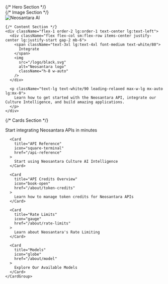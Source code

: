 <div className="relative w-full pt-12 pb-12">
  {/* Hero Section */}
  <div className="relative z-10 flex flex-col lg:flex-row items-center gap-8 max-w-6xl mx-auto px-5 mb-12">
    {/* Image Section */}
    <div className="flex-1 flex justify-center lg:justify-end order-1 lg:order-2">
      <Frame>
        <img 
          src="/logo/hands.png"
          alt="Neosantara AI" 
          style={{ 
            maxWidth: '100%', 
            height: 'auto', 
            maxHeight: '20rem',
            borderRadius: '12px',
            boxShadow: '0 10px 25px rgba(0,0,0,0.2)'
          }} 
        />
      </Frame>
    </div>

    {/* Content Section */}
    <div className="flex-1 order-2 lg:order-1 text-center lg:text-left">
      <div className="flex flex-col sm:flex-row items-center justify-center lg:justify-start gap-2 mb-6">
        <span className="text-3xl lg:text-4xl font-medium text-white/80">
          Integrate
        </span>
        <img 
          src="/logo/black.svg" 
          alt="Neosantara logo" 
          className="h-8 w-auto"
        />
      </div>
    
      <p className="text-lg text-white/90 leading-relaxed max-w-lg mx-auto lg:mx-0">
        Learn how to get started with the Neosantara API, integrate our Culture Intelligence, and build amazing applications.
      </p>
    </div>
  </div>

  {/* Cards Section */}
  <div className="max-w-6xl mx-auto px-5 relative z-10">
    <CardGroup cols={3}>
      <Card 
        title="Quickstart" 
        icon="rocket-launch" 
        href="/api-reference/quickstart"
      >
        Start integrating Neosantara APIs in minutes
      </Card>
      
      <Card 
        title="API Reference" 
        icon="square-terminal" 
        href="/api-reference"
      >
        Start using Neosantara Culture AI Intelligence
      </Card>
      
      <Card 
        title="API Credits Overview" 
        icon="book-open" 
        href="/about/token-credits"
      >
        Learn how to manage token credits for Neosantara APIs
      </Card>
      
      <Card 
        title="Rate Limits" 
        icon="gauge" 
        href="/about/rate-limits"
      >
        Learn about Neosantara's Rate Limiting
      </Card>
      
      <Card 
        title="Models" 
        icon="globe" 
        href="/about/model"
      >
        Explore Our Available Models
      </Card>
    </CardGroup>
  </div>
</div>
